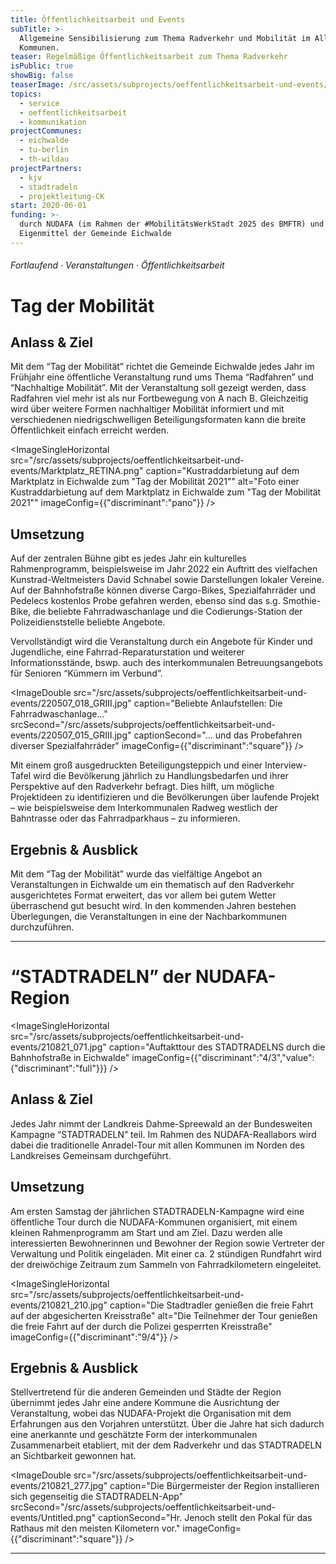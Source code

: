 ```yaml
---
title: Öffentlichkeitsarbeit und Events
subTitle: >-
  Allgemeine Sensibilisierung zum Thema Radverkehr und Mobilität im Alltag der
  Kommunen.
teaser: Regelmäßige Öffentlichkeitsarbeit zum Thema Radverkehr
isPublic: true
showBig: false
teaserImage: /src/assets/subprojects/oeffentlichkeitsarbeit-und-events/teaserImage.png
topics:
  - service
  - oeffentlichkeitsarbeit
  - kommunikation
projectCommunes:
  - eichwalde
  - tu-berlin
  - th-wildau
projectPartners:
  - kjv
  - stadtradeln
  - projektleitung-CK
start: 2020-06-01
funding: >-
  durch NUDAFA (im Rahmen der #MobilitätsWerkStadt 2025 des BMFTR) und
  Eigenmittel der Gemeinde Eichwalde
---
```

###### Fortlaufend · Veranstaltungen · Öffentlichkeitsarbeit

# Tag der Mobilität

## Anlass & Ziel

Mit dem “Tag der Mobilität” richtet die Gemeinde Eichwalde jedes Jahr im Frühjahr eine öffentliche Veranstaltung rund ums Thema “Radfahren” und “Nachhaltige Mobilität”. Mit der Veranstaltung soll gezeigt werden, dass Radfahren viel mehr ist als nur Fortbewegung von A nach B. Gleichzeitig wird über weitere Formen nachhaltiger Mobilität informiert und mit verschiedenen niedrigschwelligen Beteiligungsformaten kann die breite Öffentlichkeit einfach erreicht werden.

<ImageSingleHorizontal src="/src/assets/subprojects/oeffentlichkeitsarbeit-und-events/Marktplatz_RETINA.png" caption="Kustraddarbietung auf dem Marktplatz in Eichwalde zum &#x22;Tag der Mobilität 2021&#x22;" alt="Foto einer Kustraddarbietung auf dem Marktplatz in Eichwalde zum &#x22;Tag der Mobilität 2021&#x22;" imageConfig={{"discriminant":"pano"}} />

## Umsetzung

Auf der zentralen Bühne gibt es jedes Jahr ein kulturelles Rahmenprogramm, beispielsweise im Jahr 2022 ein Auftritt des vielfachen Kunstrad-Weltmeisters David Schnabel sowie Darstellungen lokaler Vereine. Auf der Bahnhofstraße können diverse Cargo-Bikes, Spezialfahrräder und Pedelecs kostenlos Probe gefahren werden, ebenso sind das s.g. Smothie-Bike, die beliebte Fahrradwaschanlage und die Codierungs-Station der Polizeidienststelle beliebte Angebote.

Vervollständigt wird die Veranstaltung durch ein Angebote für Kinder und Jugendliche, eine Fahrrad-Reparaturstation und weiterer Informationsstände, bswp. auch des interkommunalen Betreuungsangebots für Senioren “Kümmern im Verbund”.

<ImageDouble src="/src/assets/subprojects/oeffentlichkeitsarbeit-und-events/220507_018_GRIII.jpg" caption="Beliebte Anlaufstellen: Die Fahrradwaschanlage…" srcSecond="/src/assets/subprojects/oeffentlichkeitsarbeit-und-events/220507_015_GRIII.jpg" captionSecond="… und das Probefahren diverser Spezialfahrräder" imageConfig={{"discriminant":"square"}} />

Mit einem groß ausgedruckten Beteiligungsteppich und einer Interview-Tafel wird die Bevölkerung jährlich zu Handlungsbedarfen und ihrer Perspektive auf den Radverkehr befragt. Dies hilft, um mögliche Projektideen zu identifizieren und die Bevölkerungen über laufende Projekt – wie beispielsweise dem Interkommunalen Radweg westlich der Bahntrasse oder das Fahrradparkhaus – zu informieren.

## Ergebnis & Ausblick

Mit dem “Tag der Mobilität” wurde das vielfältige Angebot an Veranstaltungen in Eichwalde um ein thematisch auf den Radverkehr ausgerichtetes Format erweitert, das vor allem bei gutem Wetter überraschend gut besucht wird. In den kommenden Jahren bestehen Überlegungen, die Veranstaltungen in eine der Nachbarkommunen durchzuführen.

---

# “STADTRADELN” der NUDAFA-Region

<ImageSingleHorizontal src="/src/assets/subprojects/oeffentlichkeitsarbeit-und-events/210821_071.jpg" caption="Auftakttour des STADTRADELNS durch die Bahnhofstraße in Eichwalde" imageConfig={{"discriminant":"4/3","value":{"discriminant":"full"}}} />

## Anlass & Ziel

Jedes Jahr nimmt der Landkreis Dahme-Spreewald an der Bundesweiten Kampagne “STADTRADELN” teil. Im Rahmen des NUDAFA-Reallabors wird dabei die traditionelle Anradel-Tour mit allen Kommunen im Norden des Landkreises Gemeinsam durchgeführt.

## Umsetzung

Am ersten Samstag der jährlichen STADTRADELN-Kampagne wird eine öffentliche Tour durch die NUDAFA-Kommunen organisiert, mit einem kleinen Rahmenprogramm am Start und am Ziel. Dazu werden alle interessierten Bewohnerinnen und Bewohner der Region sowie Vertreter der Verwaltung und Politik eingeladen. Mit einer ca. 2 stündigen Rundfahrt wird der dreiwöchige Zeitraum zum Sammeln von Fahrradkilometern eingeleitet.

<ImageSingleHorizontal src="/src/assets/subprojects/oeffentlichkeitsarbeit-und-events/210821_210.jpg" caption="Die Stadtradler genießen die freie Fahrt auf der abgesicherten Kreisstraße" alt="Die Teilnehmer der Tour genießen die freie Fahrt auf der durch die Polizei gesperrten Kreisstraße" imageConfig={{"discriminant":"9/4"}} />

## Ergebnis & Ausblick

Stellvertretend für die anderen Gemeinden und Städte der Region übernimmt jedes Jahr eine andere Kommune die Ausrichtung der Veranstaltung, wobei das NUDAFA-Projekt die Organisation mit dem Erfahrungen aus den Vorjahren unterstützt. Über die Jahre hat sich dadurch eine anerkannte und geschätzte Form der interkommunalen Zusammenarbeit etabliert, mit der dem Radverkehr und das STADTRADELN an Sichtbarkeit gewonnen hat.

<ImageDouble src="/src/assets/subprojects/oeffentlichkeitsarbeit-und-events/210821_277.jpg" caption="Die Bürgermeister der Region installieren sich gegenseitig die STADTRADELN-App" srcSecond="/src/assets/subprojects/oeffentlichkeitsarbeit-und-events/Untitled.png" captionSecond="Hr. Jenoch stellt den Pokal für das Rathaus mit den meisten Kilometern vor." imageConfig={{"discriminant":"square"}} />

---

